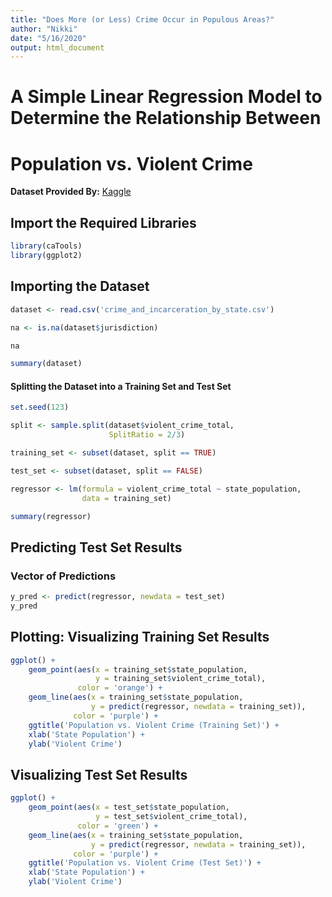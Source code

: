 ---
title: "Does More (or Less) Crime Occur in Populous Areas?"
author: "Nikki"
date: "5/16/2020"
output: html_document
---

# A Simple Linear Regression Model to Determine the Relationship Between
# Population vs. Violent Crime

**Dataset Provided By:** [Kaggle](https://www.kaggle.com)

## Import the Required Libraries ##

```{r}

library(caTools)
library(ggplot2)

```

## Importing the Dataset ##

```{r}

dataset <- read.csv('crime_and_incarceration_by_state.csv')

na <- is.na(dataset$jurisdiction)

na

summary(dataset)

```

#### Splitting the Dataset into a Training Set and Test Set ####

```{r}

set.seed(123)

split <- sample.split(dataset$violent_crime_total,
                      SplitRatio = 2/3)

training_set <- subset(dataset, split == TRUE)

test_set <- subset(dataset, split == FALSE)

regressor <- lm(formula = violent_crime_total ~ state_population,
                data = training_set)

summary(regressor)

```

## Predicting Test Set Results ##

### Vector of Predictions

```{r}

y_pred <- predict(regressor, newdata = test_set)
y_pred

```


## Plotting: Visualizing Training Set Results ##

```{r}

ggplot() + 
    geom_point(aes(x = training_set$state_population,
                   y = training_set$violent_crime_total),
               color = 'orange') +
    geom_line(aes(x = training_set$state_population,
                  y = predict(regressor, newdata = training_set)),
              color = 'purple') +
    ggtitle('Population vs. Violent Crime (Training Set)') +
    xlab('State Population') +
    ylab('Violent Crime')

```


## Visualizing Test Set Results ##

```{r}

ggplot() +
    geom_point(aes(x = test_set$state_population,
                   y = test_set$violent_crime_total),
               color = 'green') +
    geom_line(aes(x = training_set$state_population,
                  y = predict(regressor, newdata = training_set)),
              color = 'purple') +
    ggtitle('Population vs. Violent Crime (Test Set)') +
    xlab('State Population') +
    ylab('Violent Crime')

```



